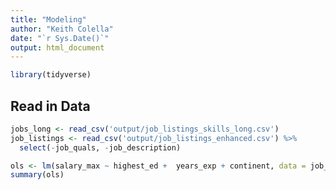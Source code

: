 ```yaml
---
title: "Modeling"
author: "Keith Colella"
date: "`r Sys.Date()`"
output: html_document
---
```


```r
library(tidyverse)
```

## Read in Data

```r
jobs_long <- read_csv('output/job_listings_skills_long.csv')
job_listings <- read_csv('output/job_listings_enhanced.csv') %>%
  select(-job_quals, -job_description)
```


```r
ols <- lm(salary_max ~ highest_ed +  years_exp + continent, data = job_listings)
summary(ols)
```

